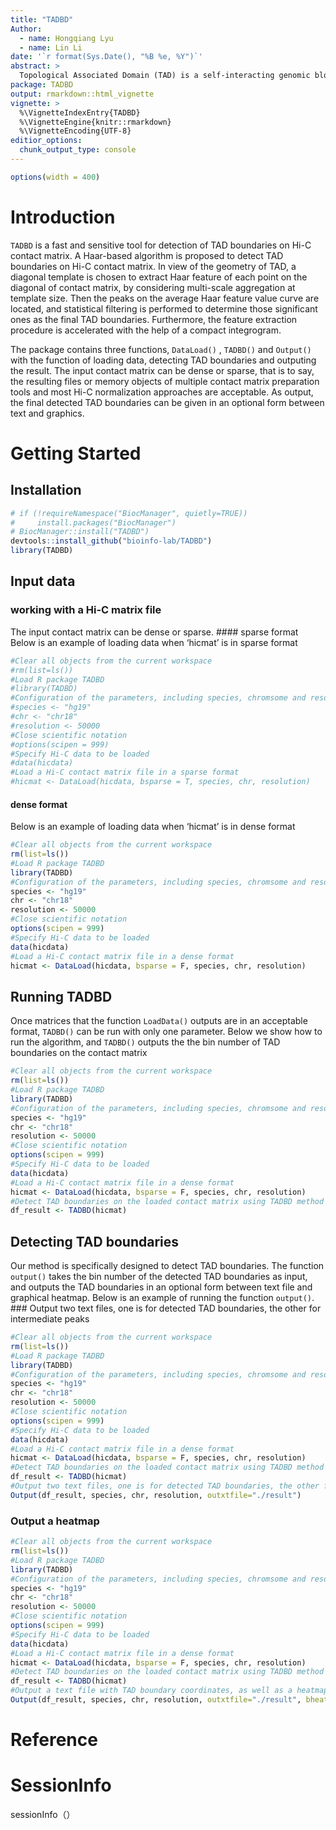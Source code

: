 ```yaml
---
title: "TADBD"
Author:
  - name: Hongqiang Lyu
  - name: Lin Li
date: '`r format(Sys.Date(), "%B %e, %Y")`'
abstract: >
  Topological Associated Domain (TAD) is a self-interacting genomic block. The detection of TAD boundaries on Hi-C contact matrix is one of the most important issues in the analysis of 3D genome architecture at TAD level. Here, we present TADBD, a sensitive and fast computational method for detection of TAD boundaries on Hi-C contact matrix. It implements a Haar-based algorithm considering Haar diagonal template, the acceleration via a compact integrogram, multi-scale aggregation at template size, and statistical filtering. Compared with the other five methods, including HiCDB, IC-Finder, EAST, TopDom and HiCseg, on simulated and experimental data, TADBD shows a better performance in most cases. In addition, a freely available R package is given to facilitate the use of the presented method.
package: TADBD
output: rmarkdown::html_vignette
vignette: >
  %\VignetteIndexEntry{TADBD}
  %\VignetteEngine{knitr::rmarkdown}
  %\VignetteEncoding{UTF-8}
editior_options:
  chunk_output_type: console
---
```


```r
options(width = 400)
```

# Introduction
`TADBD` is a fast and sensitive tool for detection of TAD boundaries on Hi-C contact matrix. A Haar-based algorithm is proposed to detect TAD boundaries on Hi-C contact matrix. In view of the geometry of TAD, a diagonal template is chosen to extract Haar feature of each point on the diagonal of contact matrix, by considering multi-scale aggregation at template size. Then the peaks on the average Haar feature value curve are located, and statistical filtering is performed to determine those significant ones as the final TAD boundaries. Furthermore, the feature extraction procedure is accelerated with the help of a compact integrogram.
 
 The package contains three functions, `DataLoad()` , `TADBD()` and `Output()` with the function of loading data, detecting TAD boundaries and outputing the result. The input contact matrix can be dense or sparse, that is to say, the resulting files or memory objects of multiple contact matrix preparation tools and most Hi-C normalization approaches are acceptable. As output, the final detected TAD boundaries can be given in an optional form between text and graphics. 

# Getting Started

## Installation

```r
# if (!requireNamespace("BiocManager", quietly=TRUE))
#     install.packages("BiocManager")
# BiocManager::install("TADBD")
devtools::install_github("bioinfo-lab/TADBD")
library(TADBD)
```

## Input data
### working with a Hi-C matrix file
The input contact matrix can be dense or sparse. 
#### sparse format
Below is an example of loading data when 'hicmat' is in sparse format
```r
#Clear all objects from the current workspace
#rm(list=ls())
#Load R package TADBD
#library(TADBD)
#Configuration of the parameters, including species, chromsome and resolution
#species <- "hg19"
#chr <- "chr18"
#resolution <- 50000
#Close scientific notation
#options(scipen = 999)
#Specify Hi-C data to be loaded
#data(hicdata)
#Load a Hi-C contact matrix file in a sparse format
#hicmat <- DataLoad(hicdata, bsparse = T, species, chr, resolution)
```

#### dense format
Below is an example of loading data when 'hicmat' is in dense format
```r
#Clear all objects from the current workspace
rm(list=ls())
#Load R package TADBD
library(TADBD)
#Configuration of the parameters, including species, chromsome and resolution
species <- "hg19"
chr <- "chr18"
resolution <- 50000
#Close scientific notation
options(scipen = 999)
#Specify Hi-C data to be loaded
data(hicdata)
#Load a Hi-C contact matrix file in a dense format
hicmat <- DataLoad(hicdata, bsparse = F, species, chr, resolution)
```


## Running TADBD
Once matrices that the function `LoadData()` outputs are in an acceptable format, `TADBD()` can be run with only one parameter. Below we show how to run the algorithm, and `TADBD()` outputs the the bin number of TAD boundaries on the contact matrix  
```r
#Clear all objects from the current workspace
rm(list=ls())
#Load R package TADBD
library(TADBD)
#Configuration of the parameters, including species, chromsome and resolution
species <- "hg19"
chr <- "chr18"
resolution <- 50000
#Close scientific notation
options(scipen = 999)
#Specify Hi-C data to be loaded
data(hicdata)
#Load a Hi-C contact matrix file in a dense format
hicmat <- DataLoad(hicdata, bsparse = F, species, chr, resolution)
#Detect TAD boundaries on the loaded contact matrix using TADBD method
df_result <- TADBD(hicmat)
```

## Detecting TAD boundaries
Our method is specifically designed to detect TAD boundaries. The function `output()` takes the bin number of the detected TAD boundaries as input, and outputs the TAD boundaries in an optional form between text file and graphical heatmap. Below is an example of running the function `output()`.
### Output two text files, one is for detected TAD boundaries, the other for intermediate peaks
```r
#Clear all objects from the current workspace
rm(list=ls())
#Load R package TADBD
library(TADBD)
#Configuration of the parameters, including species, chromsome and resolution
species <- "hg19"
chr <- "chr18"
resolution <- 50000
#Close scientific notation
options(scipen = 999)
#Specify Hi-C data to be loaded
data(hicdata)
#Load a Hi-C contact matrix file in a dense format
hicmat <- DataLoad(hicdata, bsparse = F, species, chr, resolution)
#Detect TAD boundaries on the loaded contact matrix using TADBD method
df_result <- TADBD(hicmat)
#Output two text files, one is for detected TAD boundaries, the other for intermediate peaks
Output(df_result, species, chr, resolution, outxtfile="./result")
```
### Output a heatmap
```r
#Clear all objects from the current workspace
rm(list=ls())
#Load R package TADBD
library(TADBD)
#Configuration of the parameters, including species, chromsome and resolution
species <- "hg19"
chr <- "chr18"
resolution <- 50000
#Close scientific notation
options(scipen = 999)
#Specify Hi-C data to be loaded
data(hicdata)
#Load a Hi-C contact matrix file in a dense format
hicmat <- DataLoad(hicdata, bsparse = F, species, chr, resolution)
#Detect TAD boundaries on the loaded contact matrix using TADBD method
df_result <- TADBD(hicmat)
#Output a text file with TAD boundary coordinates, as well as a heatmap with TAD boundary tracks
Output(df_result, species, chr, resolution, outxtfile="./result", bheatmap = T, heatmapfile="./heatmap", hicmat)
```

# Reference

# SessionInfo
sessionInfo（）
